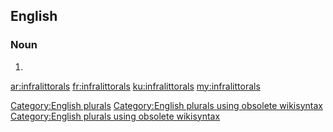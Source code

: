 ==English==

===Noun===
{{head|en}}

# {{plural of|infralittoral}}

[[Category:English plurals]][[Category:English plurals using obsolete wikisyntax]][[Category:English plurals using obsolete wikisyntax]]

[[ar:infralittorals]]
[[fr:infralittorals]]
[[ku:infralittorals]]
[[my:infralittorals]]